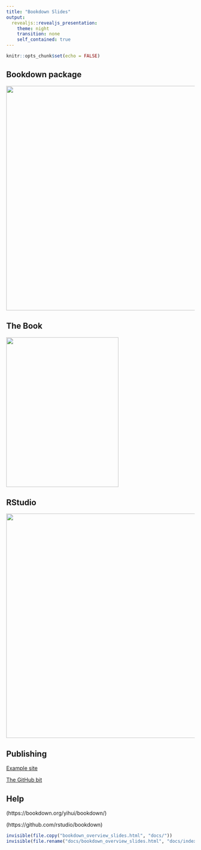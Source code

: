 ```yaml
---
title: "Bookdown Slides"
output: 
  revealjs::revealjs_presentation:
    theme: night
    transition: none
    self_contained: true
---
```


```r
knitr::opts_chunk$set(echo = FALSE)
```

## Bookdown package

<img src="images/bookdown_website.png" height="600px" />

## The Book

<img src="images/bookdown_book.png" height="400px" width="300px" />

## RStudio

<img src="images/bookdown_rstudio.png" height="600px"  />

## Publishing

[Example site](https://ianhandel.github.io/plotting-with-r/building.html)

[The GitHub bit](https://github.com/ianhandel/plotting-with-r)

## Help

(https://bookdown.org/yihui/bookdown/)

(https://github.com/rstudio/bookdown)

```r

invisible(file.copy("bookdown_overview_slides.html", "docs/"))
invisible(file.rename("docs/bookdown_overview_slides.html", "docs/index.html"))


```

